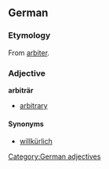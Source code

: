 ==German==
===Etymology===
From {{L.}} [[arbiter]].
===Adjective===
[[Category:German adjectives]]
'''arbiträr'''
* [[arbitrary]]
====Synonyms====
*[[willkürlich]]
